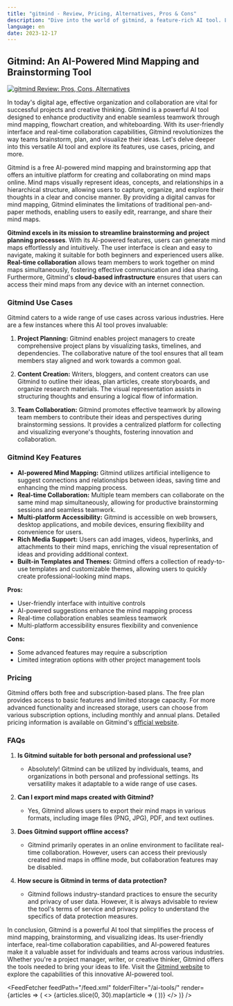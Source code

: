 ```yaml
---
title: "gitmind - Review, Pricing, Alternatives, Pros & Cons"
description: "Dive into the world of gitmind, a feature-rich AI tool. Learn about its features, pricing, and how it's making an impact. Don't miss out!"
language: en
date: 2023-12-17
---
```

        
## Gitmind: An AI-Powered Mind Mapping and Brainstorming Tool


<BlogHeader />


[![gitmind Review: Pros, Cons, Alternatives](/ai-tools/gitmind.png)](https://gitmind.com/)



In today's digital age, effective organization and collaboration are vital for successful projects and creative thinking. Gitmind is a powerful AI tool designed to enhance productivity and enable seamless teamwork through mind mapping, flowchart creation, and whiteboarding. With its user-friendly interface and real-time collaboration capabilities, Gitmind revolutionizes the way teams brainstorm, plan, and visualize their ideas. Let's delve deeper into this versatile AI tool and explore its features, use cases, pricing, and more.

Gitmind is a free AI-powered mind mapping and brainstorming app that offers an intuitive platform for creating and collaborating on mind maps online. Mind maps visually represent ideas, concepts, and relationships in a hierarchical structure, allowing users to capture, organize, and explore their thoughts in a clear and concise manner. By providing a digital canvas for mind mapping, Gitmind eliminates the limitations of traditional pen-and-paper methods, enabling users to easily edit, rearrange, and share their mind maps.

**Gitmind excels in its mission to streamline brainstorming and project planning processes**. With its AI-powered features, users can generate mind maps effortlessly and intuitively. The user interface is clean and easy to navigate, making it suitable for both beginners and experienced users alike. **Real-time collaboration** allows team members to work together on mind maps simultaneously, fostering effective communication and idea sharing. Furthermore, Gitmind's **cloud-based infrastructure** ensures that users can access their mind maps from any device with an internet connection.

### Gitmind Use Cases

Gitmind caters to a wide range of use cases across various industries. Here are a few instances where this AI tool proves invaluable:

1. **Project Planning:** Gitmind enables project managers to create comprehensive project plans by visualizing tasks, timelines, and dependencies. The collaborative nature of the tool ensures that all team members stay aligned and work towards a common goal.

2. **Content Creation:** Writers, bloggers, and content creators can use Gitmind to outline their ideas, plan articles, create storyboards, and organize research materials. The visual representation assists in structuring thoughts and ensuring a logical flow of information.

3. **Team Collaboration:** Gitmind promotes effective teamwork by allowing team members to contribute their ideas and perspectives during brainstorming sessions. It provides a centralized platform for collecting and visualizing everyone's thoughts, fostering innovation and collaboration.

### Gitmind Key Features

- **AI-powered Mind Mapping:** Gitmind utilizes artificial intelligence to suggest connections and relationships between ideas, saving time and enhancing the mind mapping process.
- **Real-time Collaboration:** Multiple team members can collaborate on the same mind map simultaneously, allowing for productive brainstorming sessions and seamless teamwork.
- **Multi-platform Accessibility:** Gitmind is accessible on web browsers, desktop applications, and mobile devices, ensuring flexibility and convenience for users.
- **Rich Media Support:** Users can add images, videos, hyperlinks, and attachments to their mind maps, enriching the visual representation of ideas and providing additional context.
- **Built-in Templates and Themes:** Gitmind offers a collection of ready-to-use templates and customizable themes, allowing users to quickly create professional-looking mind maps.

**Pros:**
- User-friendly interface with intuitive controls
- AI-powered suggestions enhance the mind mapping process
- Real-time collaboration enables seamless teamwork
- Multi-platform accessibility ensures flexibility and convenience

**Cons:**
- Some advanced features may require a subscription
- Limited integration options with other project management tools

### Pricing

Gitmind offers both free and subscription-based plans. The free plan provides access to basic features and limited storage capacity. For more advanced functionality and increased storage, users can choose from various subscription options, including monthly and annual plans. Detailed pricing information is available on Gitmind's [official website](https://gitmind.com/).

### FAQs

1. **Is Gitmind suitable for both personal and professional use?**
   - Absolutely! Gitmind can be utilized by individuals, teams, and organizations in both personal and professional settings. Its versatility makes it adaptable to a wide range of use cases.

2. **Can I export mind maps created with Gitmind?**
   - Yes, Gitmind allows users to export their mind maps in various formats, including image files (PNG, JPG), PDF, and text outlines.

3. **Does Gitmind support offline access?**
   - Gitmind primarily operates in an online environment to facilitate real-time collaboration. However, users can access their previously created mind maps in offline mode, but collaboration features may be disabled.

4. **How secure is Gitmind in terms of data protection?**
   - Gitmind follows industry-standard practices to ensure the security and privacy of user data. However, it is always advisable to review the tool's terms of service and privacy policy to understand the specifics of data protection measures.

In conclusion, Gitmind is a powerful AI tool that simplifies the process of mind mapping, brainstorming, and visualizing ideas. Its user-friendly interface, real-time collaboration capabilities, and AI-powered features make it a valuable asset for individuals and teams across various industries. Whether you're a project manager, writer, or creative thinker, Gitmind offers the tools needed to bring your ideas to life. Visit the [Gitmind website](https://gitmind.com/) to explore the capabilities of this innovative AI-powered tool.


<AdComponent />


<FeedFetcher feedPath="/feed.xml" folderFilter="/ai-tools/" render={articles => (
    <>
        <Cards>
            {articles.slice(0, 30).map(article => (
                <Card key={article.link} title={article.title} href={article.link} />
            ))}
        </Cards>
    </>
)} />


